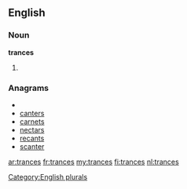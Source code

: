 ==English==

===Noun===
'''trances'''

# {{plural of|[[trance]]}}

===Anagrams===
* {{alphagram|acenrst}}
* [[canters#English|canters]]
* [[carnets#English|carnets]]
* [[nectars#English|nectars]]
* [[recants#English|recants]]
* [[scanter#English|scanter]]

[[Category:English plurals]]

[[ar:trances]]
[[fr:trances]]
[[my:trances]]
[[fi:trances]]
[[nl:trances]]
